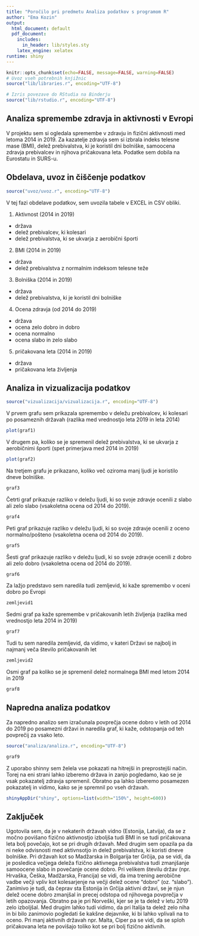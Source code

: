 ```yaml
---
title: "Poročilo pri predmetu Analiza podatkov s programom R"
author: "Ema Kozin"
output:
  html_document: default
  pdf_document:
    includes:
      in_header: lib/styles.sty
    latex_engine: xelatex
runtime: shiny
---
```


```r
knitr::opts_chunk$set(echo=FALSE, message=FALSE, warning=FALSE)
# Uvoz vseh potrebnih knjižnic
source("lib/libraries.r", encoding="UTF-8")
```

```r
# Izris povezave do RStudia na Binderju
source("lib/rstudio.r", encoding="UTF-8")
```

## Analiza spremembe zdravja in aktivnosti v Evropi 
V projektu sem si ogledala spremembe v zdravju in fizični aktivnosti med letoma 2014 in 2019. Za kazatelje zdravja sem si izbrala indeks telesne mase (BMI), delež prebivalstva, ki je koristil dni bolniške, samoocena zdravja prebivalcev in njihova pričakovana leta. Podatke sem dobila na Eurostatu in SURS-u.

## Obdelava, uvoz in čiščenje podatkov

```r
source("uvoz/uvoz.r", encoding="UTF-8")
```

V tej fazi obdelave podatkov, sem uvozila tabele v EXCEL in CSV obliki.

1.  Aktivnost (2014 in 2019)

-   država
-   delež prebivalcev, ki kolesari
-   delež prebivalstva, ki se ukvarja z aerobični športi

2.  BMI (2014 in 2019)

-   država
-   delež prebivalstva z normalnim indeksom telesne teže

3.  Bolniška (2014 in 2019)

-   država
-   delež prebivalstva, ki je koristil dni bolniške

4.  Ocena zdravja (od 2014 do 2019)

-   država
-   ocena zelo dobro in dobro
-   ocena normalno
-   ocena slabo in zelo slabo

5.  pričakovana leta (2014 in 2019)

-   država
-   pričakovana leta življenja

## Analiza in vizualizacija podatkov

```r
source("vizualizacija/vizualizacija.r", encoding="UTF-8")
```

V prvem grafu sem prikazala spremembo v deležu prebivalcev, ki kolesari po posameznih državah (razlika med vrednostjo leta 2019 in leta 2014)

```r
plot(graf1)
```

V drugem pa, koliko se je spremenil delež prebivalstva, ki se ukvarja z aerobičnimi športi (spet primerjava med 2014 in 2019)

```r
plot(graf2)
```

Na tretjem grafu je prikazano, koliko več oziroma manj ljudi je koristilo dneve bolniške.

```r
graf3
```

Četrti graf prikazuje razliko v deležu ljudi, ki so svoje zdravje ocenili z slabo ali zelo slabo (vsakoletna ocena od 2014 do 2019).

```r
graf4
```

Peti graf prikazuje razliko v deležu ljudi, ki so svoje zdravje ocenili z oceno normalno/pošteno (vsakoletna ocena od 2014 do 2019).

```r
graf5
```

Šesti graf prikazuje razliko v deležu ljudi, ki so svoje zdravje ocenili z dobro ali zelo dobro (vsakoletna ocena od 2014 do 2019).

```r
graf6
```

Za lažjo predstavo sem naredila tudi zemljevid, ki kaže spremembo v oceni dobro po Evropi

```r
zemljevid1
```

Sedmi graf pa kaže spremembe v pričakovanih letih življenja (razlika med vrednostjo leta 2014 in 2019)

```r
graf7
```

Tudi tu sem naredila zemljevid, da vidimo, v kateri Državi se najbolj in najmanj veča število pričakovanih let
```r
zemljevid2
```

Osmi graf pa koliko se je spremenil delež normalnega BMI med letom 2014 in 2019

```r
graf8
```

## Napredna analiza podatkov

Za napredno analizo sem izračunala povprečja ocene dobro v letih od 2014 do 2019 po posamezni državi in naredila graf, ki kaže, odstopanja od teh povprečij za vsako leto.


```r
source("analiza/analiza.r", encoding="UTF-8")
```
```r
graf9
```


Z uporabo shinny sem želela vse pokazati na hitrejši in preprostejši način. Torej na eni strani lahko izberemo država in zanjo pogledamo, kao se je vsak pokazatelj zdravja spremenil. Obratno pa lahko izberemo posamezen pokazatelj in vidimo, kako se je spremnil po vseh državah.

```r
shinyAppDir("shiny", options=list(width="150%", height=600))
```

## Zaključek

Ugotovila sem, da je v nekaterih državah vidno (Estonija, Latvija), da se z močno povišano fizično aktivnostjo izboljša tudi BMI in se tudi pričakovana leta bolj povečajo, kot se pri drugih državah. Med drugim sem opazila pa da ni neke odvisnosti med aktivnsotjo in delež prebivalstva, ki koristi dneve bolniške. Pri državah kot so Madžarska in Bolgarija ter Grčija, pa se vidi, da je posledica večjega deleža fizično aktivnega prebivalstva tudi zmanjšanje samoocene slabo in povečanje ocene dobro. Pri velikem številu držav (npr. Hrvaška, Češka, Madžarska, Francija) se vidi, da ima trening aerobične vadbe večji vpliv kot kolesarjenje na večji delež ocene "dobro" (oz. "slabo"). Zanimivo je tudi, da čeprav sta Estonija in Grčija aktivni državi, se je njun delež ocene dobro zmanjšal in precej odstopa od njihovega povprečja v letih opazovanja. Obratno pa je pri Norveški, kjer se je ta delež v letu 2019 zelo izboljšal. Med drugim lahko tudi vidimo, da pri Italija ta delež zelo niha in bi bilo zanimovio pogledati še kakšne dejavnike, ki bi lahko vplivali na to oceno.
Pri manj aktivnih državah npr. Malta, Ciper pa se vidi, da se sploh pričakovana leta ne povišajo toliko kot se pri bolj fizično aktivnih. 
